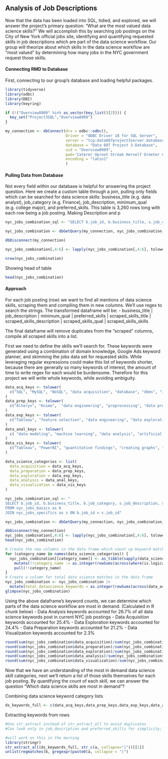 
## Analysis of Job Descriptions

Now that the data has been loaded into SQL, tidied, and explored, we will answer the project's primary question: "What are the most valued data science skills?" We will accomplish this by searching job postings on the City of New York official jobs site, identifying and quantifying requested skills in job descriptions which are part of the data science workflow. Our group will theorize about which skills in the data science workflow are "most valued" by determining how many jobs in the NYC government request those skills.

#### Connecting RMD to Database 

First, connecting to our group's database and loading helpful packages. 

```{r connect to Azure SQL Server}
library(tidyverse)
library(odbc)
library(DBI)
library(keyring)

if (!("Overview8909" %in% as_vector(key_list()[2]))) {
  key_set("Project3SQL","Overview8909")
}

my_connection <- dbConnect(drv = odbc::odbc(),
                           Driver = "ODBC Driver 18 for SQL Server",
                           server = "tcp:data607project3server.database.windows.net,1433",
                           database = "Data 607 Project 3 Database",
                           uid = "Overview8909",
                           pwd='Caterer Uproot Streak Herself Greeter Coma Eatable8 Mystified',
                           encoding = "latin1"
                           )
```


#### Pulling Data from Database

Not every field within our database is helpful for answering the project question. Here we create a custom table through a join, pulling only fields which can be searched for data science skills: business_title (e.g. data analyst), job_category (e.g. Finance), job_description, minimum_qual (e.g. college major), and preferred_skills. This table is 3,260 rows long with each row being a job posting. Making Description and p

```{r}
nyc_jobs_combination_sql <- "SELECT b.job_id, b.business_title, s.job_category, s.job_description, s.minimum_qual, s.preferred_skills FROM nyc_jobs_basics as b JOIN nyc_jobs_specifics as s ON b.job_id = s.job_id"

nyc_jobs_combination <- dbGetQuery(my_connection, nyc_jobs_combination_sql)

dbDisconnect(my_connection)

nyc_jobs_combination[,4:6] <- lapply(nyc_jobs_combination[,4:6], tolower)

nrow(nyc_jobs_combination)
```

Showing head of table
```{r}
head(nyc_jobs_combination)
```

#### Approach

For each job posting (row) we want to find all mentions of data science skills, scraping them and compiling them in new columns. We'll use regex to search the strings. The transformed dataframe will be:
- business_title | job_description | minimum_qual | preferred_skills | scraped_skills_title | scraped_skills_description | scraped_skills_qual | scraped_skills_skills

The final dataframe will remove duplicates from the "scraped" columns, compile all scraped skills into a list.

First we need to define the skills we'll search for. These keywords were generated using a combination of domain knowledge, Google Ads keyword planner, and skimming the jobs data set for requested skills. While leveraging regular expressions could make this list of keywords shorter, because there are generally so many keywords of interest, the amount of time to write regex for each would be burdensome. Therefore for this project we will write whole keywords, while avoiding ambiguity.

```{r}
data_acq_keys <- tolower(
  c("SQL", "MySQL", "NoSQL", "data acquisition", "database", "dbms", "JSON", "API", "data entry", "data scraping", "digitalocean", "mongodb", "postgre", "mariadb", "signal reception", "data extraction", "web scraping", "etl", "data collection", "web crawling", "data warehouse", "azure", "Amazon Web Services" )
)
data_prep_keys <- tolower(
  c("Alteryx", "Knime",  "data engineering", "preprocessing", "data preparation", "data cleaning", "data wrangling", "data transformation", "data integration", "normalization", "imputation", "data formatting", "data merging", "data enrichment", "data augmentation", "data sampling","data reduction", "dplyr", "stringr", "pandas" )
)
data_exp_keys <- tolower(
  c("Tableau", "feature selection", "data engineering", "data exploration", "EDA", "Descriptive Statistics", "Data Profiling", "Data Quality Assessment", "Data Sampling", "Dimensionality Reduction", "dimension reduction", "Feature Engineering", "Correlation Analysis", "Outlier Detection", "Pattern Identification", "databricks","data quality analysis","data summary", "data explorer", "exploratory data analysis", "skimr", "kusto", "azure data explorer", "data mining")
)
data_anal_keys <- tolower(
  c( "data modeling", "machine learning", "data analysis", "artificial intelligence", "qualitative analysis", "predictive analysis", "regression", "Statistical Analysis", "statistical analytics", "Cluster Analysis", "Clustering Analysis", "Hypothesis Testing", "A/B Testing", "Data Mining", "deep learning", "natural language processing", "ensemble methods", "scikit-learn", "pytorch", "spacy", "data analytics","pandas", "RStudio", "spss" )
)
data_vis_keys <- tolower(
  c("Tableau", "PowerBI", "quantitative findings", "creating graphs", "chart creation", "data reporting", "data visualization", "Data Storytelling", "Data Presentation", "Information Design", "Dashboard Creation", "Infographics", "network visualization", "user experience design", "datawrapper", "apache superset")
)

data_science_categories <- list(
  data_acquisition = data_acq_keys, 
  data_preparation = data_prep_keys,
  data_exploration = data_exp_keys, 
  data_analysis = data_anal_keys, 
  data_visualization = data_vis_keys
)
```

```{r}
nyc_jobs_combination_sql <- "
SELECT b.job_id, b.business_title, b.job_category, s.job_description, s.minimum_qual, s.preferred_skills
FROM nyc_jobs_basics as b 
JOIN nyc_jobs_specifics as s ON b.job_id = s.job_id"

nyc_jobs_combination <- dbGetQuery(my_connection, nyc_jobs_combination_sql)

dbDisconnect(my_connection)
nyc_jobs_combination[,4:6] <- lapply(nyc_jobs_combination[,4:6], tolower)
head(nyc_jobs_combination)
```

```{r keyword mutation}
# Create the new columns in the data frame which count up keyword matches within each category
for (category_name in names(data_science_categories)) {
  nyc_jobs_combination[[category_name]] <- as_tibble(sapply(data_science_categories[[category_name]],grepl,apply(nyc_jobs_combination[, 4:6], 1, paste, collapse = " "))) %>%
    mutate(!!category_name := as.integer(rowSums(across(where(is.logical)))), .keep="none") %>%
    pull(!!category_name)
}
# Create a column for total data science matches in the data frame
nyc_jobs_combination <- nyc_jobs_combination |>
  mutate(total_datascience_keywords = as.integer(rowSums(across(data_acquisition:data_visualization))))
glimpse(nyc_jobs_combination)
```
Using the above dataframe's keyword counts, we can determine which parts of the data science workflow are most in demand. (Calculated in R chunk below)
- Data Analysis keywords accounted for 26.7% of all data science keywords post in current NYC job postings
- Data Acquisition keywords accounted for 25.4% 
- Data Exploration keywords accounted for 24.4%
- Data Preparation keywords accounted for 21.2%
- Data Visualization keywords accounted for 2.3%

```{r}
round(sum(nyc_jobs_combination$data_acquisition)/sum(nyc_jobs_combination$total_datascience_keywords),3)
round(sum(nyc_jobs_combination$data_preparation)/sum(nyc_jobs_combination$total_datascience_keywords),3)
round(sum(nyc_jobs_combination$data_exploration)/sum(nyc_jobs_combination$total_datascience_keywords),3)
round(sum(nyc_jobs_combination$data_analysis)/sum(nyc_jobs_combination$total_datascience_keywords),3)
round(sum(nyc_jobs_combination$data_visualization)/sum(nyc_jobs_combination$total_datascience_keywords),3)
```

Now that we have an understanding of the most in demand data science skill categories, next we'll return a list of those skills themselves for each job posting. By quantifying the count of each skill, we can answer the question "Which data science skills are most in demand"?

Combining data science keyword category lists 
```{r}
ds_keywords_full <- c(data_acq_keys,data_prep_keys,data_exp_keys,data_anal_keys,data_vis_keys)
```

Extracting keywords from rows
```{r}
#Use str_extract instead of str_extract_all to avoid duplicates
#Can look only in job_description and preferred_skills for simplicity; should encompass all keywords?

#will work on this in the morning
library(stringr)
str_extract_all(ds_keywords_full, str_c(a, collapse="|"))[[1]]
unlist(regmatches(b, gregexpr(paste0(a, collapse = "|")

```

